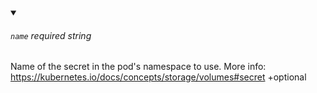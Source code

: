
<details className="config-field" data-expandable="false" open>
<summary>

###### `name` <span class="config-field-required" data-required="true">required</span> <span class="config-field-type">string</span> <span class="config-field-default"></span>

Name of the secret in the pod's namespace to use.
More info: https://kubernetes.io/docs/concepts/storage/volumes#secret
+optional

</summary>



</details>
